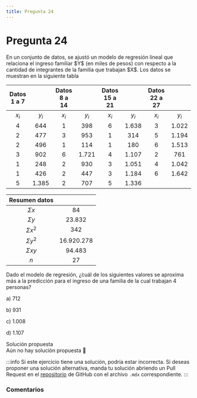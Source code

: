 ```yaml
---
title: Pregunta 24
---
```



# Pregunta 24

<div className="exercise">
En un conjunto de datos, se ajustó un modelo de regresión lineal que relaciona el ingreso familiar $Y$ (en miles de pesos) con respecto a la cantidad de integrantes de la familia que trabajan $X$. Los datos se muestran en la siguiente tabla

| Datos 1 a 7 |  | Datos 8 a 14 |  | Datos 15 a 21 |  | Datos 22 a 27 |  |
| :---: | :---: | :---: | :---: | :---: | :---: | :---: | :---: |
| $x_i$ | $y_i$ | $x_i$ | $y_i$ | $x_i$ | $y_i$ | $x_i$ | $y_i$ |
| 4 | 644 | 1 | 398 | 6 | 1.638 | 3 | 1.022 |
| 2 | 477 | 3 | 953 | 1 | 314 | 5 | 1.194 |
| 2 | 496 | 1 | 114 | 1 | 180 | 6 | 1.513 |
| 3 | 902 | 6 | 1.721 | 4 | 1.107 | 2 | 761 |
| 1 | 248 | 2 | 930 | 3 | 1.051 | 4 | 1.042 |
| 1 | 426 | 2 | 447 | 3 | 1.184 | 6 | 1.642 |
| 5 | 1.385 | 2 | 707 | 5 | 1.336 |  |  |

| Resumen datos |  |
| :---: | :---: |
| $\Sigma x$ | 84 |
| $\Sigma y$ | 23.832 |
| $\Sigma x^2$ | 342 |
| $\Sigma y^2$ | 16.920.278 |
| $\Sigma x y$ | 94.483 |
| $n$ | 27 |

Dado el modelo de regresión, ¿̇cuál de los siguientes valores se aproxima más a la predicción para el ingreso de una familia de la cual trabajan 4 personas?

a) 712

b) 931

c) 1.008

d) 1.107
</div>

<MDXDetails>
<summary>Solución propuesta</summary>

<div className="exercise">
Aún no hay solución propuesta 🥲
</div>

:::info 
Si este ejercicio tiene una solución, podría estar incorrecta. Si deseas proponer una solución alternativa, manda tu solución abriendo
un Pull Request en el [repositorio](https://github.com/crow-rojas/apuntes-fundamentals/pulls) de GitHub con el archivo
`.mdx` correspondiente. 
:::

</MDXDetails>

### Comentarios

<Disqus
  url="https://crow-rojas.github.io/apuntes-fundamentals/docs/mathematics/probability-and-statistics/exercises/2017-1/p24"
  identifier="docs/mathematics/probability-and-statistics/exercises/2017-1/p24"
  title="2017-1 Probabilidades y Estadística - Pregunta 24"
/>
